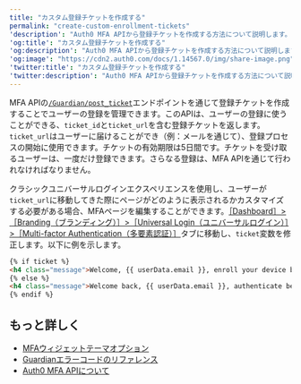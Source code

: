```yaml
---
title: "カスタム登録チケットを作成する"
permalink: "create-custom-enrollment-tickets"
'description': "Auth0 MFA APIから登録チケットを作成する方法について説明します。"
'og:title': "カスタム登録チケットを作成する"
'og:description': "Auth0 MFA APIから登録チケットを作成する方法について説明します。"
'og:image': "https://cdn2.auth0.com/docs/1.14567.0/img/share-image.png"
'twitter:title': "カスタム登録チケットを作成する"
'twitter:description': "Auth0 MFA APIから登録チケットを作成する方法について説明します。"
---
```


<Tooltip data-tooltip-id="react-containers-DefinitionTooltip-0" href="/docs/ja-jp/glossary?term=multifactor-authentication" tip="多要素認証（MFA）: ユーザー名とパスワードに加えて、SMS経由のコードなどの要素を使用するユーザー認証プロセス。" cta="用語集の表示">MFA</Tooltip> APIの[`/Guardian/post_ticket`](https://auth0.com/docs/api/management/v2#!/Guardian/post_ticket)エンドポイントを通じて登録チケットを作成することでユーザーの登録を管理できます。このAPIは、ユーザーの登録に使うことができる、`ticket_id`と`ticket_url`を含む登録チケットを返します。`ticket_url`はユーザーに届けることができ（例：メールを通じて）、登録プロセスの開始に使用できます。チケットの有効期限は5日間です。チケットを受け取るユーザーは、一度だけ登録できます。さらなる登録は、MFA APIを通じて行われなければなりません。

クラシックユニバーサルログインエクスペリエンスを使用し、ユーザーが`ticket_url`に移動してきた際にページがどのように表示されるかカスタマイズする必要がある場合、MFAページを編集することができます。[［Dashboard］>［Branding（ブランディング）］>［Universal Login（ユニバーサルログイン）］>［Multi-factor Authentication（多要素認証）］](https://manage.auth0.com/#/mfa_page)タブに移動し、`ticket`変数を修正します。以下に例を示します。

```html lines
{% if ticket %}
<h4 class="message">Welcome, {{ userData.email }}, enroll your device below</h4>
{% else %}
<h4 class="message">Welcome back, {{ userData.email }}, authenticate below</h4>
{% endif %}
```

## もっと詳しく

* [MFAウィジェットテーマオプション](/docs/ja-jp/secure/multi-factor-authentication/customize-mfa/mfa-widget-theme-options)
* [Guardianエラーコードのリファレンス](/docs/ja-jp/secure/multi-factor-authentication/multi-factor-authentication-developer-resources/guardian-error-code-reference)
* [Auth0 MFA APIについて](/docs/ja-jp/secure/multi-factor-authentication/multi-factor-authentication-developer-resources/mfa-api)